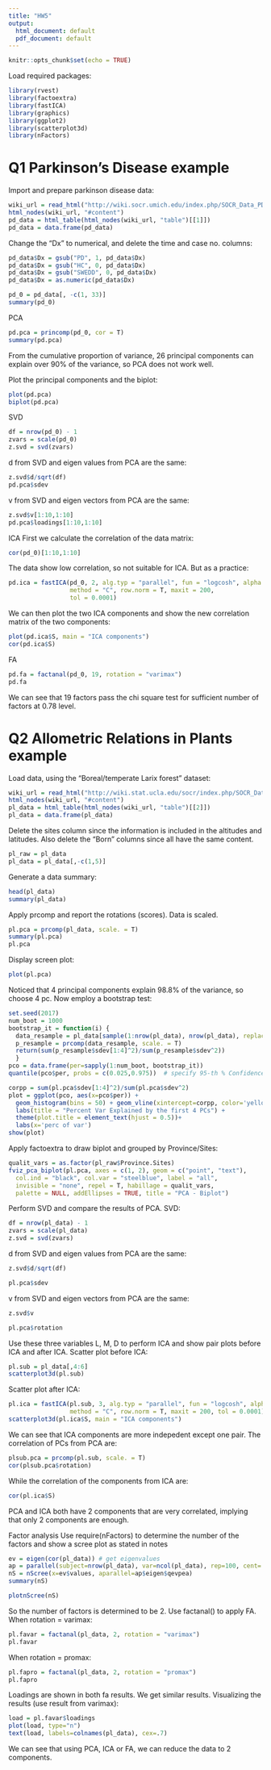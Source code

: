 ---
title: "HW5"
output:
  html_document: default
  pdf_document: default
---

```{r setup, include=FALSE}
knitr::opts_chunk$set(echo = TRUE)
```

Load required packages:
```{r load}
library(rvest)
library(factoextra)
library(fastICA)
library(graphics)
library(ggplot2)
library(scatterplot3d)
library(nFactors)
```

# Q1 Parkinson's Disease example
Import and prepare parkinson disease data:
```{r import}
wiki_url = read_html("http://wiki.socr.umich.edu/index.php/SOCR_Data_PD_BiomedBigMetadata")
html_nodes(wiki_url, "#content")
pd_data = html_table(html_nodes(wiki_url, "table")[[1]])
pd_data = data.frame(pd_data)
```
Change the "Dx" to numerical, and delete the time and case no. columns:
```{r prepare}
pd_data$Dx = gsub("PD", 1, pd_data$Dx)
pd_data$Dx = gsub("HC", 0, pd_data$Dx)
pd_data$Dx = gsub("SWEDD", 0, pd_data$Dx)
pd_data$Dx = as.numeric(pd_data$Dx)

pd_0 = pd_data[, -c(1, 33)]
summary(pd_0)
```

PCA
```{r PCA}
pd.pca = princomp(pd_0, cor = T)
summary(pd.pca)
```
From the cumulative proportion of variance, 26 principal components can explain over 90% of the variance, so PCA does not work well.

Plot the principal components and the biplot:
```{r pca plot}
plot(pd.pca)
biplot(pd.pca)
```

SVD
```{r SVD}
df = nrow(pd_0) - 1
zvars = scale(pd_0)
z.svd = svd(zvars)
```
d from SVD and eigen values from PCA are the same:
```{r d and eigenval}
z.svd$d/sqrt(df)
pd.pca$sdev
```
v from SVD and eigen vectors from PCA are the same:
```{r v and eigenvec}
z.svd$v[1:10,1:10]
pd.pca$loadings[1:10,1:10]
```

ICA
First we calculate the correlation of the data matrix:
```{r cor}
cor(pd_0)[1:10,1:10]
``` 
The data show low correlation, so not suitable for ICA. But as a practice:
```{r ICA}
pd.ica = fastICA(pd_0, 2, alg.typ = "parallel", fun = "logcosh", alpha = 1, 
                 method = "C", row.norm = T, maxit = 200, 
                 tol = 0.0001)
```
We can then plot the two ICA components and show the new correlation matrix of the two components:
```{r ICA plot}
plot(pd.ica$S, main = "ICA components")
cor(pd.ica$S)
```

FA
```{r FA}
pd.fa = factanal(pd_0, 19, rotation = "varimax")
pd.fa
```
We can see that 19 factors pass the chi square test for sufficient number of factors at 0.78 level.

# Q2 Allometric Relations in Plants example

Load data, using the "Boreal/temperate Larix forest" dataset:
```{r}
wiki_url = read_html("http://wiki.stat.ucla.edu/socr/index.php/SOCR_Data_Dinov_032708_AllometricPlanRels")
html_nodes(wiki_url, "#content")
pl_data = html_table(html_nodes(wiki_url, "table")[[2]])
pl_data = data.frame(pl_data)
```
Delete the sites column since the information is included in the altitudes and latitudes. Also delete the "Born" columns since all have the same content.
```{r}
pl_raw = pl_data
pl_data = pl_data[,-c(1,5)]
```
Generate a data summary:
```{r}
head(pl_data)
summary(pl_data)
```
Apply prcomp and report the rotations (scores). Data is scaled.
```{r}
pl.pca = prcomp(pl_data, scale. = T)
summary(pl.pca)
pl.pca
```
Display screen plot:
```{r}
plot(pl.pca)
```
Noticed that 4 principal components explain 98.8% of the variance, so choose 4 pc. Now employ a bootstrap test:
```{r}
set.seed(2017)
num_boot = 1000
bootstrap_it = function(i) {
  data_resample = pl_data[sample(1:nrow(pl_data), nrow(pl_data), replace=TRUE),] 
  p_resample = prcomp(data_resample, scale. = T) 
  return(sum(p_resample$sdev[1:4]^2)/sum(p_resample$sdev^2))
  }
pco = data.frame(per=sapply(1:num_boot, bootstrap_it)) 
quantile(pco$per, probs = c(0.025,0.975))  # specify 95-th % Confidence Interval

corpp = sum(pl.pca$sdev[1:4]^2)/sum(pl.pca$sdev^2)
plot = ggplot(pco, aes(x=pco$per)) +
  geom_histogram(bins = 50) + geom_vline(xintercept=corpp, color='yellow')+ 
  labs(title = "Percent Var Explained by the first 4 PCs") +
  theme(plot.title = element_text(hjust = 0.5))+
  labs(x='perc of var')
show(plot)
```
Apply factoextra to draw biplot and grouped by Province/Sites:
```{r}
qualit_vars = as.factor(pl_raw$Province.Sites)
fviz_pca_biplot(pl.pca, axes = c(1, 2), geom = c("point", "text"),
  col.ind = "black", col.var = "steelblue", label = "all",
  invisible = "none", repel = T, habillage = qualit_vars, 
  palette = NULL, addEllipses = TRUE, title = "PCA - Biplot")
```
Perform SVD and compare the results of PCA.
SVD:
```{r}
df = nrow(pl_data) - 1
zvars = scale(pl_data)
z.svd = svd(zvars)
```
d from SVD and eigen values from PCA are the same:
```{r}
z.svd$d/sqrt(df)
```
```{r}
pl.pca$sdev
```
v from SVD and eigen vectors from PCA are the same:
```{r}
z.svd$v
```
```{r}
pl.pca$rotation
```
Use these three variables L, M, D to perform ICA and show pair plots before ICA and after ICA. 
Scatter plot before ICA:
```{r}
pl.sub = pl_data[,4:6]
scatterplot3d(pl.sub)
```
Scatter plot after ICA:
```{r}
pl.ica = fastICA(pl.sub, 3, alg.typ = "parallel", fun = "logcosh", alpha = 1, 
                 method = "C", row.norm = T, maxit = 200, tol = 0.0001)
scatterplot3d(pl.ica$S, main = "ICA components")
```
We can see that ICA components are more indepedent except one pair.
The correlation of PCs from PCA are:
```{r}
plsub.pca = prcomp(pl.sub, scale. = T)
cor(plsub.pca$rotation)
```
While the correlation of the components from ICA are:
```{r}
cor(pl.ica$S)
```
PCA and ICA both have 2 components that are very correlated, implying that only 2 components are enough.

Factor analysis
Use require(nFactors) to determine the number of the factors and show a scree plot as stated in notes
```{r}
ev = eigen(cor(pl_data)) # get eigenvalues
ap = parallel(subject=nrow(pl_data), var=ncol(pl_data), rep=100, cent=.05)
nS = nScree(x=ev$values, aparallel=ap$eigen$qevpea)
summary(nS)
```
```{r}
plotnScree(nS)
```
So the number of factors is determined to be 2.
Use factanal() to apply FA. When rotation =  varimax:
```{r}
pl.favar = factanal(pl_data, 2, rotation = "varimax")
pl.favar
```
When rotation = promax:
```{r}
pl.fapro = factanal(pl_data, 2, rotation = "promax")
pl.fapro
```
Loadings are shown in both fa results. We get similar results.
Visualizing the results (use result from varimax):
```{r}
load = pl.favar$loadings
plot(load, type="n") 
text(load, labels=colnames(pl_data), cex=.7)
```
We can see that using PCA, ICA or FA, we can reduce the data to 2 components.

